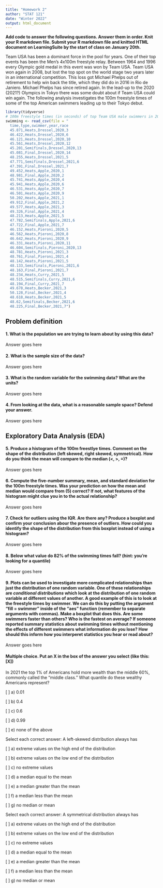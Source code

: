 ```yaml
---
title: "Homework 2"
author: "STAT 121"
date: "Winter 2022"
output: html_document
---
```


**Add code to answer the following questions. Answer them in order. Knit your R markdown file. Submit your R markdown file and knitted HTML document on LearningSuite by the start of class on January 20th.**

Team USA has been a dominant force in the pool for years. One of their top events has been the Men's 4x100m freestyle relay. Between 1964 and 1996 every Olympic gold medal in this event was won by Team USA. Team USA won again in 2008, but lost the top spot on the world stage two years later in an international competition. This loss got Michael Phelps out of retirement to help win back the title, which they did do in 2016 in Rio de Janiero. Michael Phelps has since retired again. In the lead-up to the 2020 (2021?) Olympics in Tokyo there was some doubt about if Team USA could win again. The following analysis investigates the 100m freestyle times of some of the top American swimmers leading up to their Tokyo debut.

```r
library(tidyverse)
# 100m freestyle times (in seconds) of top Team USA male swimmers in 2020 and 2021 
swimming <- read_csv(file = "
  time,type,swimmer,year,race
  45.871,Heats,Dressel,2020,3
  46.422,Heats,Dressel,2020,6
  46.121,Heats,Dressel,2020,10
  45.561,Heats,Dressel,2020,12
  45.201,Semifinals,Dressel,2020,13
  45.081,Final,Dressel,2020,14
  48.255,Heats,Dressel,2021,5
  47.771,Semifinals,Dressel,2021,6
  47.391,Final,Dressel,2021,7
  49.452,Heats,Apple,2020,1
  48.981,Final,Apple,2020,2
  45.741,Heats,Apple,2020,4
  45.941,Heats,Apple,2020,6
  46.531,Heats,Apple,2020,7
  46.501,Heats,Apple,2020,9
  50.202,Heats,Apple,2021,1
  49.912,Final,Apple,2021,2
  49.577,Heats,Apple,2021,3
  49.326,Final,Apple,2021,4
  48.213,Heats,Apple,2021,5
  47.782,Semifinals,Apple,2021,6
  47.722,Final,Apple,2021,7
  46.152,Heats,Pieroni,2020,5
  46.562,Heats,Pieroni,2020,8
  46.642,Heats,Pieroni,2020,9
  46.331,Heats,Pieroni,2020,11
  46.604,Semifinals,Pieroni,2020,13
  48.781,Heats,Pieroni,2021,3
  48.761,Final,Pieroni,2021,4
  48.142,Heats,Pieroni,2021,5
  48.133,Semifinals,Pieroni,2021,6
  48.163,Final,Pieroni,2021,7
  48.234,Heats,Curry,2021,5
  48.515,Semifinals,Curry,2021,6
  48.194,Final,Curry,2021,7
  49.678,Heats,Becker,2021,3
  50.128,Final,Becker,2021,4
  48.618,Heats,Becker,2021,5
  48.62,Semifinals,Becker,2021,6
  48.225,Final,Becker,2021,7")
```

## Problem definition

#### 1. What is the population we are trying to learn about by using this data?\newline
Answer goes here

#### 2. What is the sample size of the data?\newline
Answer goes here

#### 3. What is the random variable for the swimming data? What are the units?\newline
Answer goes here

#### 4. From looking at the data, what is a reasonable sample space? Defend your answer.\newline
Answer goes here

## Exploratory Data Analysis (EDA)

#### 5. Produce a histogram of the 100m freestlye times. Comment on the shape of the distribution (left skewed, right skewed, symmetrical). How do you think the mean will compare to the median (<, >, =)?\newline
Answer goes here

#### 6. Compute the five-number summary, mean, and standard deviation for the 100m freestyle times. Was your prediction on how the mean and median would compare from (5) correct? If not, what features of the histogram might clue you in to the actual relationship?\newline
Answer goes here

#### 7. Check for outliers using the IQR. Are there any? Produce a boxplot and confirm your conclusion abour the presence of outliers. How could you identify the shape of the distribution from this boxplot instead of using a histogram?\newline
Answer goes here

#### 8. Below what value do 82% of the swimming times fall? (hint: you're looking for a quantile)\newline
Answer goes here

#### 9. Plots can be used to investigate more complicated relationships than just the distribution of one random variable. One of these relationships are *conditional distributions* which look at the distribution of one random variable at different values of another. A good example of this is to look at the freestyle times by swimmer. We can do this by putting the argument "fill = swimmer" inside of the "aes" function (remember to separate arguments with commas). Make a boxplot that does this. Are some swimmers faster than others? Who is the fastest on average? If someone reported summary statistics about swimming times without mentioning the effects of different swimmers what information do you lose? How should this inform how you interperet statistics you hear or read about?\newline
Answer goes here

#### Multiple choice. Put an X in the box of the answer you select (like this: [X])\newline
In 2021 the top 1% of Americans hold more wealth than the middle 60%, commonly called the “middle class.” What quantile do these wealthy Americans represent?

[ ] a) 0.01

[ ] b) 0.4

[ ] c) 0.6

[ ] d) 0.99

[ ] e) none of the above

Select each correct answer: A left-skewed distribution always has 

[ ] a) extreme values on the high end of the distribution

[ ] b) extreme values on the low end of the distribution

[ ] c) no extreme values

[ ] d) a median equal to the mean

[ ] e) a median greater than the mean

[ ] f) a median less than the mean

[ ] g) no median or mean

Select each correct answer: A symmetrical distribution always has 

[ ] a) extreme values on the high end of the distribution

[ ] b) extreme values on the low end of the distribution

[ ] c) no extreme values

[ ] d) a median equal to the mean

[ ] e) a median greater than the mean

[ ] f) a median less than the mean

[ ] g) no median or mean
 